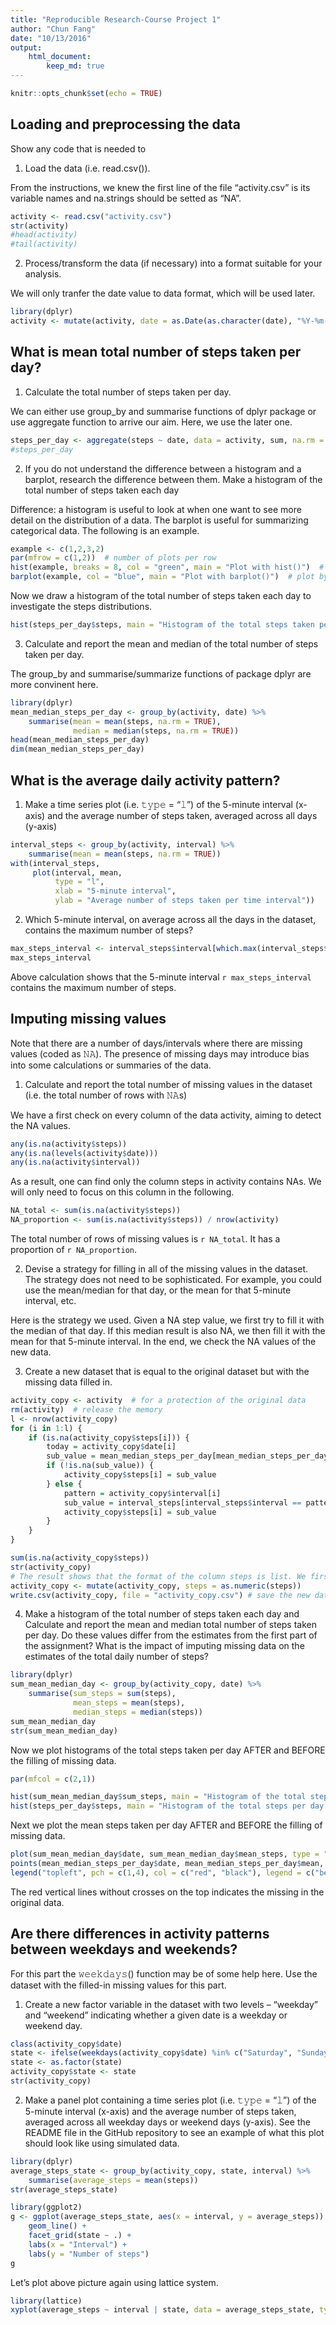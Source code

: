 ```yaml
---
title: "Reproducible Research-Course Project 1"
author: "Chun Fang"
date: "10/13/2016"
output: 
    html_document:
        keep_md: true
---
```


```r
knitr::opts_chunk$set(echo = TRUE)
```


## Loading and preprocessing the data

Show any code that is needed to

1. Load the data (i.e. read.csv()).

From the instructions, we knew the first line of the file "activity.csv" is its variable names and na.strings should be setted as "NA".

```r
activity <- read.csv("activity.csv")
str(activity)
#head(activity)
#tail(activity)
```

2. Process/transform the data (if necessary) into a format suitable for your analysis.

We will only tranfer the date value to data format, which will be used later.

```r
library(dplyr)
activity <- mutate(activity, date = as.Date(as.character(date), "%Y-%m-%d"))
```


## What is mean total number of steps taken per day?

1. Calculate the total number of steps taken per day.

We can either use group_by and summarise functions of dplyr package or use aggregate function to arrive our aim. Here, we use the later one.

```r
steps_per_day <- aggregate(steps ~ date, data = activity, sum, na.rm = TRUE)
#steps_per_day
```

2. If you do not understand the difference between a histogram and a barplot, research the difference between them. Make a histogram of the total number of steps taken each day

Difference: a histogram is useful to look at when one want to see more detail on the distribution of a data. The barplot is useful for summarizing categorical data. The following is an example.


```r
example <- c(1,2,3,2)
par(mfrow = c(1,2))  # number of plots per row    
hist(example, breaks = 8, col = "green", main = "Plot with hist()")  # plot by hist()
barplot(example, col = "blue", main = "Plot with barplot()")  # plot by barplot

```

Now we draw a histogram of the total number of steps taken each day to investigate the steps distributions.

```r
hist(steps_per_day$steps, main = "Histogram of the total steps taken per day", xlab = "Steps", breaks = 16, col = "wheat")
```

3. Calculate and report the mean and median of the total number of steps taken per day.

The group_by and summarise/summarize functions of package dplyr are more convinent here.

```r
library(dplyr)
mean_median_steps_per_day <- group_by(activity, date) %>%
    summarise(mean = mean(steps, na.rm = TRUE),
              median = median(steps, na.rm = TRUE))
head(mean_median_steps_per_day)
dim(mean_median_steps_per_day)
```


## What is the average daily activity pattern?

1. Make a time series plot (i.e. 𝚝𝚢𝚙𝚎 = "𝚕") of the 5-minute interval (x-axis) and the average number of steps taken, averaged across all days (y-axis)

```r
interval_steps <- group_by(activity, interval) %>%
    summarise(mean = mean(steps, na.rm = TRUE))
with(interval_steps, 
     plot(interval, mean, 
          type = "l", 
          xlab = "5-minute interval",
          ylab = "Average number of steps taken per time interval"))
```

2. Which 5-minute interval, on average across all the days in the dataset, contains the maximum number of steps?

```r
max_steps_interval <- interval_steps$interval[which.max(interval_steps$mean)]
max_steps_interval
```

Above calculation shows that the 5-minute interval `r max_steps_interval` contains the maximum number of steps.


## Imputing missing values

Note that there are a number of days/intervals where there are missing values (coded as 𝙽𝙰). The presence of missing days may introduce bias into some calculations or summaries of the data.

1. Calculate and report the total number of missing values in the dataset (i.e. the total number of rows with 𝙽𝙰s)

We have a first check on every column of the data activity, aiming to detect the NA values.

```r
any(is.na(activity$steps))
any(is.na(levels(activity$date)))
any(is.na(activity$interval))
```

As a result, one can find only the column steps in activity contains NAs. We will only need to focus on this column in the following.

```r
NA_total <- sum(is.na(activity$steps))
NA_proportion <- sum(is.na(activity$steps)) / nrow(activity)
```
The total number of rows of missing values is `r NA_total`. It has a proportion of `r NA_proportion`. 

2. Devise a strategy for filling in all of the missing values in the dataset. The strategy does not need to be sophisticated. For example, you could use the mean/median for that day, or the mean for that 5-minute interval, etc.

Here is the strategy we used. Given a NA step value, we first try to fill it with the median of that day. If this median result is also NA, we then fill it with the mean for that 5-minute interval. In the end, we check the NA values of the new data.

3. Create a new dataset that is equal to the original dataset but with the missing data filled in.

```r
activity_copy <- activity  # for a protection of the original data
rm(activity)  # release the memory
l <- nrow(activity_copy)
for (i in 1:l) {
    if (is.na(activity_copy$steps[i])) {
        today = activity_copy$date[i]
        sub_value = mean_median_steps_per_day[mean_median_steps_per_day$date == today, "median"]
        if (!is.na(sub_value)) {
            activity_copy$steps[i] = sub_value
        } else {
            pattern = activity_copy$interval[i]
            sub_value = interval_steps[interval_steps$interval == pattern, "mean"]
            activity_copy$steps[i] = sub_value
        }
    }
}

sum(is.na(activity_copy$steps))
str(activity_copy)
# The result shows that the format of the column steps is list. We first convert it to numeric.
activity_copy <- mutate(activity_copy, steps = as.numeric(steps))
write.csv(activity_copy, file = "activity_copy.csv") # save the new data
```

4. Make a histogram of the total number of steps taken each day and Calculate and report the mean and median total number of steps taken per day. Do these values differ from the estimates from the first part of the assignment? What is the impact of imputing missing data on the estimates of the total daily number of steps?

```r
library(dplyr)
sum_mean_median_day <- group_by(activity_copy, date) %>%
    summarise(sum_steps = sum(steps),
              mean_steps = mean(steps),
              median_steps = median(steps))
sum_mean_median_day
str(sum_mean_median_day)
```

Now we plot histograms of the total steps taken per day AFTER and BEFORE the filling of missing data.

```r
par(mfcol = c(2,1))

hist(sum_mean_median_day$sum_steps, main = "Histogram of the total steps per day AFTER missing data filling", xlab = "Steps", breaks = 16, col = "wheat")
hist(steps_per_day$steps, main = "Histogram of the total steps per day BEFORE missing data filling", xlab = "Steps", breaks = 16, col = "wheat", ylim = c(0,15))

```

Next we plot the mean steps taken per day AFTER and BEFORE the filling of missing data.

```r
plot(sum_mean_median_day$date, sum_mean_median_day$mean_steps, type = "h", pch = 1, col = "red")
points(mean_median_steps_per_day$date, mean_median_steps_per_day$mean, pch = 4)
legend("topleft", pch = c(1,4), col = c("red", "black"), legend = c("before", "after"))
```

The red vertical lines without crosses on the top indicates the missing in the original data. 

## Are there differences in activity patterns between weekdays and weekends?

For this part the 𝚠𝚎𝚎𝚔𝚍𝚊𝚢𝚜() function may be of some help here. Use the dataset with the filled-in missing values for this part.

1. Create a new factor variable in the dataset with two levels – “weekday” and “weekend” indicating whether a given date is a weekday or weekend day.

```r
class(activity_copy$date)
state <- ifelse(weekdays(activity_copy$date) %in% c("Saturday", "Sunday"), "weekend", "weekday")
state <- as.factor(state)
activity_copy$state <- state
str(activity_copy)
```

2. Make a panel plot containing a time series plot (i.e. 𝚝𝚢𝚙𝚎 = "𝚕") of the 5-minute interval (x-axis) and the average number of steps taken, averaged across all weekday days or weekend days (y-axis). See the README file in the GitHub repository to see an example of what this plot should look like using simulated data.

```r
library(dplyr)
average_steps_state <- group_by(activity_copy, state, interval) %>%
    summarise(average_steps = mean(steps))
str(average_steps_state)

library(ggplot2)
g <- ggplot(average_steps_state, aes(x = interval, y = average_steps)) +
    geom_line() + 
    facet_grid(state ~ .) + 
    labs(x = "Interval") + 
    labs(y = "Number of steps")
g
```

Let's plot above picture again using lattice system.

```r
library(lattice)
xyplot(average_steps ~ interval | state, data = average_steps_state, type = "l", layout = c(1,2), xlab = "Interval", ylab = "Number of steps")
```



